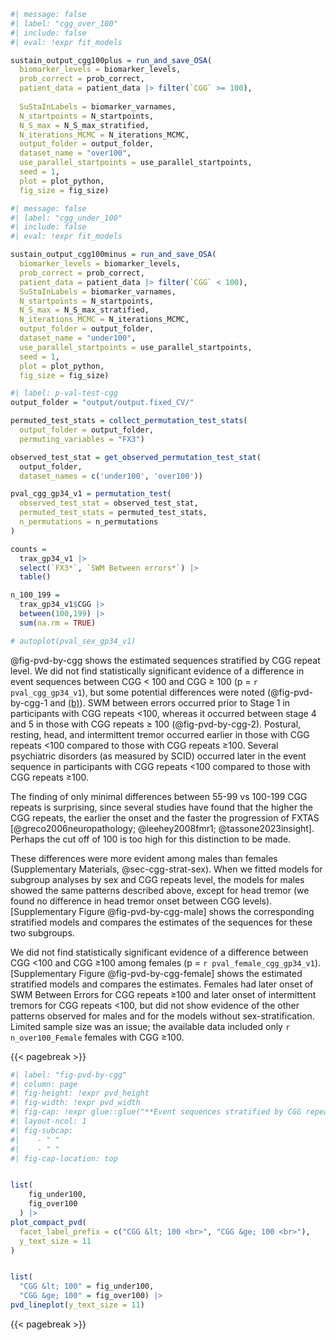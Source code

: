 
```r
#| message: false
#| label: "cgg_over_100"
#| include: false
#| eval: !expr fit_models

sustain_output_cgg100plus = run_and_save_OSA(
  biomarker_levels = biomarker_levels, 
  prob_correct = prob_correct, 
  patient_data = patient_data |> filter(`CGG` >= 100),
  
  SuStaInLabels = biomarker_varnames,
  N_startpoints = N_startpoints,
  N_S_max = N_S_max_stratified, 
  N_iterations_MCMC = N_iterations_MCMC, 
  output_folder = output_folder, 
  dataset_name = "over100", 
  use_parallel_startpoints = use_parallel_startpoints,
  seed = 1,
  plot = plot_python,
  fig_size = fig_size)

```

```r
#| message: false
#| label: "cgg_under_100"
#| include: false
#| eval: !expr fit_models

sustain_output_cgg100minus = run_and_save_OSA(
  biomarker_levels = biomarker_levels, 
  prob_correct = prob_correct, 
  patient_data = patient_data |> filter(`CGG` < 100),
  SuStaInLabels = biomarker_varnames,
  N_startpoints = N_startpoints,
  N_S_max = N_S_max_stratified, 
  N_iterations_MCMC = N_iterations_MCMC, 
  output_folder = output_folder, 
  dataset_name = "under100", 
  use_parallel_startpoints = use_parallel_startpoints,
  seed = 1,
  plot = plot_python,   
  fig_size = fig_size)

```


```r
#| label: p-val-test-cgg
output_folder = "output/output.fixed_CV/"

permuted_test_stats = collect_permutation_test_stats(
  output_folder = output_folder,
  permuting_variables = "FX3")

observed_test_stat = get_observed_permutation_test_stat(
  output_folder,
  dataset_names = c('under100', 'over100'))

pval_cgg_gp34_v1 = permutation_test(
  observed_test_stat = observed_test_stat,
  permuted_test_stats = permuted_test_stats,
  n_permutations = n_permutations
)

counts =
  trax_gp34_v1 |>
  select(`FX3*`, `SWM Between errors*`) |>
  table()

n_100_199 =
  trax_gp34_v1$CGG |>
  between(100,199) |>
  sum(na.rm = TRUE)

# autoplot(pval_sex_gp34_v1)
```

@fig-pvd-by-cgg shows the estimated sequences stratified by CGG repeat level.
We did not find statistically significant evidence of a difference in event sequences
between CGG < 100 and CGG ≥ 100 (p = `r pval_cgg_gp34_v1`),
but some potential differences were noted
(@fig-pvd-by-cgg-1 and [(b)](#fig-pvd-by-cgg-2)).
SWM between errors occurred prior to Stage 1
in participants with CGG repeats <100,
whereas it occurred between stage 4 and 5 in those with CGG repeats ≥ 100
(@fig-pvd-by-cgg-2).
Postural, resting, head, and intermittent tremor occurred earlier
in those with CGG repeats <100 compared to those with CGG repeats ≥100.
Several psychiatric disorders (as measured by SCID) occurred
later in the event sequence in participants with CGG repeats <100
compared to those with CGG repeats ≥100.

The finding of only minimal differences 
between 55-99 vs 100-199 CGG repeats is surprising, 
since several studies have found that the higher the CGG repeats,
the earlier the onset and the faster the progression of FXTAS 
[@greco2006neuropathology; @leehey2008fmr1; @tassone2023insight]. 
Perhaps the cut off of 100 is too high for this distinction to be made.

These differences were more evident among males than females
(Supplementary Materials, @sec-cgg-strat-sex).
When we fitted models for subgroup analyses by sex and CGG repeats level,
the models for males showed the same patterns described above,
except for head tremor
(we found no difference in head tremor onset between CGG levels).
[Supplementary Figure @fig-pvd-by-cgg-male]
shows the corresponding stratified models and
compares the estimates of the sequences for these two subgroups.


We did not find statistically significant evidence of
a difference between CGG <100 and CGG ≥100 among females
(p = `r pval_female_cgg_gp34_v1`).
[Supplementary Figure @fig-pvd-by-cgg-female]
shows the estimated stratified models
and compares the estimates.
Females had later onset of SWM Between Errors for CGG repeats ≥100
and later onset of intermittent tremors for CGG repeats <100,
but did not show evidence of the other patterns observed for males and
for the models without sex-stratification.
Limited sample size was an issue;
the available data included only `r n_over100_Female` females with CGG ≥100.

{{< pagebreak >}}

```r
#| label: "fig-pvd-by-cgg"
#| column: page
#| fig-height: !expr pvd_height
#| fig-width: !expr pvd_width
#| fig-cap: !expr glue::glue("**Event sequences stratified by CGG repeats  (<100 vs 100+). (a)** {compact_fig_caption} **(b)** differences in event sequences between CGG repeat sizes.")
#| layout-ncol: 1
#| fig-subcap: 
#|    - " "
#|    - " "
#| fig-cap-location: top


list(
    fig_under100,
    fig_over100
  ) |> 
plot_compact_pvd(
  facet_label_prefix = c("CGG &lt; 100 <br>", "CGG &ge; 100 <br>"),
  y_text_size = 11
)


list(
  "CGG &lt; 100" = fig_under100,
  "CGG &ge; 100" = fig_over100) |>
pvd_lineplot(y_text_size = 11)
```

{{< pagebreak >}}
